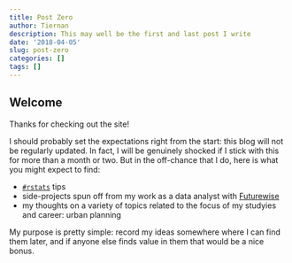 ```yaml
---
title: Post Zero
author: Tiernan
description: This may well be the first and last post I write
date: '2018-04-05'
slug: post-zero
categories: []
tags: []
---
```


## Welcome

Thanks for checking out the site!

I should probably set the expectations right from the start: this blog will not be regularly updated. In fact, I will be genuinely shocked if I stick with this for more than a month or two. But in the off-chance that I do, here is what you might expect to find:

  * [`#rstats`](https://twitter.com/search?q=%23rstats&src=typd&lang=en) tips
  * side-projects spun off from my work as a data analyst with [Futurewise](www.futurewise.org)
  * my thoughts on a variety of topics related to the focus of my studyies and career: urban planning
  
My purpose is pretty simple: record my ideas somewhere where I can find them later, and if anyone else finds value in them that would be a nice bonus.


